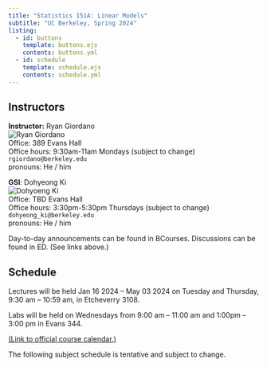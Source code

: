 ```yaml
---
title: "Statistics 151A: Linear Models"
subtitle: "UC Berkeley, Spring 2024"
listing:
  - id: buttons
    template: buttons.ejs
    contents: buttons.yml
  - id: schedule
    template: schedule.ejs
    contents: schedule.yml
---
```


::: {#buttons}
:::




## Instructors


::: {.grid}

::: {.g-col-4}
**Instructor:** Ryan Giordano<br>
![Ryan Giordano](images/rgiordano.jpg)<br>
Office: 389 Evans Hall<br>
Office hours: 9:30am-11am Mondays (subject to change)<br>
`rgiordano@berkeley.edu`<br>
pronouns: He / him
:::

::: {.g-col-8}
**GSI**: Dohyeong Ki<br>
![Dohyoeng Ki](images/dohyeongki.jpg)<br>
Office: TBD Evans Hall<br>
Office hours: 3:30pm-5:30pm Thursdays (subject to change)<br>
`dohyeong_ki@berkeley.edu`<br>
pronouns: He / him
:::

:::

::: {.callout-important}
Day-to-day announcements can be found in BCourses.
Discussions can be found in ED.  (See links above.)
:::


## Schedule

Lectures will be held Jan 16 2024 -- May 03 2024 
on Tuesday and Thursday, 9:30 am -- 10:59 am, in
Etcheverry 3108.

Labs will be held on Wednesdays from 9:00 am -- 11:00 am and 1:00pm -- 3:00 pm
in Evans 344.

[(Link to official course calendar.)](https://classes.berkeley.edu/content/2024-spring-stat-151a-001-lec-001)

The following subject schedule is tentative and subject to change.

::: {#schedule}
:::

